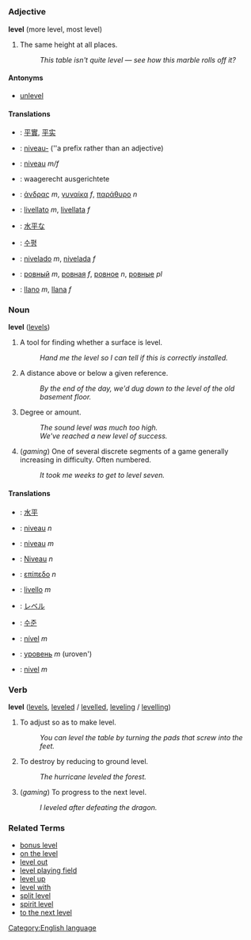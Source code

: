 =={{en}}==
[[Category:English language]]
===Adjective===
'''level''' (more level, most level)

# The same height at all places.
#: ''This table isn't quite level &mdash; see how this marble rolls off it?''

====Antonyms====
*[[unlevel]]

====Translations====
*{{zh}}: [[平實]], [[平实]]
*{{nl}}: [[niveau-]] (''a prefix rather than an adjective)
*{{fr}}: [[niveau]] ''m/f''
*{{de}}: waagerecht ausgerichtete<!-- please check this one -->
*{{el}}: [[άνδρας]] ''m'', [[γυναίκα]] ''f'', [[παράθυρο]] ''n''
*{{it}}: [[livellato]] ''m'', [[livellata]] ''f''
*{{ja}}: [[水平]]な
*{{ko}}: [[수평]]
*{{pt}}: [[nivelado]] ''m'', [[nivelada]] ''f''
*{{ru}}: [[ровный]] ''m'', [[ровная]] ''f'', [[ровное]] ''n'', [[ровные]] ''pl''
*{{es}}: [[llano]] ''m'', [[llana]] ''f''

===Noun===
'''level''' ([[levels]])

# A tool for finding whether a surface is level.
#: ''Hand me the level so I can tell if this is correctly installed.''
# A distance above or below a given reference.
#: ''By the end of the day, we'd dug down to the level of the old basement floor.''
# Degree or amount.
#: ''The sound level was much too high.''
#: ''We've reached a new level of success.''
# (''gaming'') One of several discrete segments of a game generally increasing in difficulty.  Often numbered.
#: ''It took me weeks to get to level seven.''

====Translations====
*{{zh}}: [[水平]]
*{{nl}}: [[niveau]] ''n''
*{{fr}}: [[niveau]] ''m''
*{{de}}: [[Niveau]] ''n''
*{{el}}: [[επίπεδο]] ''n''
*{{it}}: [[livello]] ''m''
*{{ja}}: [[レベル]]
*{{ko}}: [[수준]]
*{{pt}}: [[nível]] ''m''
*{{ru}}: [[уровень]] ''m'' (uroven')
*{{es}}: [[nivel]] ''m''

===Verb===
'''level''' ([[levels]], [[leveled]] / [[levelled]], [[leveling]] / [[levelling]])

# To adjust so as to make level.
#: ''You can level the table by turning the pads that screw into the feet.''
# To destroy by reducing to ground level.
#: ''The hurricane leveled the forest.''
# (''gaming'') To progress to the next level.
#: ''I leveled after defeating the dragon.''

===Related Terms===
*[[bonus level]]
*[[on the level]]
*[[level out]]
*[[level playing field]]
*[[level up]]
*[[level with]]
*[[split level]]
*[[spirit level]]
*[[to the next level]]